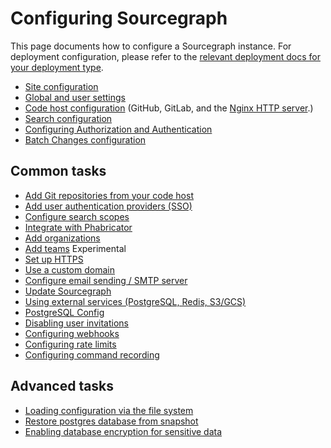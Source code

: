 # Configuring Sourcegraph

This page documents how to configure a Sourcegraph instance. For deployment configuration, please refer to the [relevant deployment docs for your deployment type](/admin/deploy/index#deployment-types).

- [Site configuration](/admin/config/site_config)
- [Global and user settings](/admin/config/settings)
- [Code host configuration](/admin/external_service/index) (GitHub, GitLab, and the [Nginx HTTP server](/admin/http_https_configuration).)
- [Search configuration](/admin/search)
- [Configuring Authorization and Authentication](/admin/config/authorization_and_authentication)
- [Batch Changes configuration](/admin/config/batch_changes)

## Common tasks

- [Add Git repositories from your code host](/admin/repo/add)
- [Add user authentication providers (SSO)](/admin/auth/index)
- [Configure search scopes](/code_search/how-to/snippets)
- [Integrate with Phabricator](/integration/phabricator)
- [Add organizations](/admin/organizations)
- [Add teams](/admin/teams/index) <span class="badge badge-experimental">Experimental</span>
- [Set up HTTPS](/admin/http_https_configuration)
- [Use a custom domain](/admin/url)
- [Configure email sending / SMTP server](/admin/config/email)
- [Update Sourcegraph](/admin/updates/index)
- [Using external services (PostgreSQL, Redis, S3/GCS)](/admin/external_services/index)
- [PostgreSQL Config](/admin/postgres-conf)
- [Disabling user invitations](/admin/user_invitations)
- [Configuring webhooks](/admin/webhooks/index)
- [Configuring rate limits](/admin/external_service/rate_limits)
- [Configuring command recording](/admin/repo/recording)

## Advanced tasks

- [Loading configuration via the file system](/admin/config/advanced_config_file)
- [Restore postgres database from snapshot](/admin/config/restore/index)
- [Enabling database encryption for sensitive data](/admin/config/encryption)
